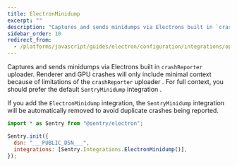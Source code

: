 ```yaml
---
title: ElectronMinidump
excerpt: ""
description: "Captures and sends minidumps via Electrons built in `crashReporter` uploader."
sidebar_order: 10
redirect_from:
  - /platforms/javascript/guides/electron/configuration/integrations/optional/
---
```


Captures and sends minidumps via Electrons built in `crashReporter` uploader. Renderer and GPU crashes will only include minimal context because of limitations of the `crashReporter` uploader . For full context, you should prefer the default `SentryMinidump` integration .

If you add the `ElectronMinidump` integration, the `SentryMinidump` integration will be automatically removed to avoid duplicate crashes being reported.

```javascript
import * as Sentry from "@sentry/electron";

Sentry.init({
  dsn: "___PUBLIC_DSN___",
  integrations: [Sentry.Integrations.ElectronMinidump()],
});
```
